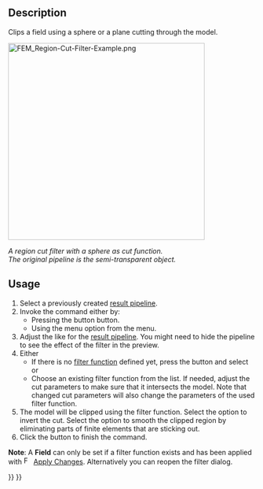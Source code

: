 <languages/>
<translate>

<!--T:4-->
{{Docnav
|[[FEM_PostFilterCutFunction|Function cut filter]]
|[[FEM_PostFilterContours|Contours filter]]
|[[FEM_Workbench|FEM]]
|IconL=FEM_PostFilterCutFunction.svg
|IconR=FEM_PostFilterContours.svg
|IconC=Workbench_FEM.svg
}}

<!--T:1-->
{{GuiCommand
|Name=FEM PostFilterClipRegion
|MenuLocation=Results → Region clip filter
|Workbenches=[[FEM_Workbench|FEM]]
|SeeAlso=[[FEM_PostPipelineFromResult|FEM Result pipeline]], [[FEM_PostCreateFunctions|FEM Filter functions]], [[FEM_tutorial|FEM tutorial]]
}}

==Description== <!--T:8-->

<!--T:2-->
Clips a field using a sphere or a plane cutting through the model.

</translate>
[[File:FEM_Region-Cut-Filter-Example.png|400px]]
<translate>

<!--T:10-->
''A region cut filter with a sphere as cut function.</br>The original pipeline is the semi-transparent object.''

==Usage== <!--T:9-->

<!--T:3-->
# Select a previously created [[FEM_PostPipelineFromResult|result pipeline]].
# Invoke the command either by:
#* Pressing the button {{Button|[[Image:FEM_PostFilterClipRegion.svg|16px]] '''Region clip filter'''}} button.
#* Using the menu {{MenuCommand|Results → [[Image:FEM_PostFilterClipRegion.svg|16px]] Region clip filter}} option from the menu.
# Adjust the {{MenuCommand|Result display options}} like for the [[FEM_PostPipelineFromResult|result pipeline]]. You might need to hide the pipeline to see the effect of the filter in the preview.
# Either
#* If there is no [[FEM_PostCreateFunctions|filter function]] defined yet, press the {{Button|[[Image:List-add.svg|16px]] Create}} button and select {{MenuCommand|[[Image:FEM_PostCreateFunctionPlane.svg|16px]] Plane}} or {{MenuCommand|[[Image:FEM_PostCreateFunctionSphere.svg|16px]] Sphere}}
#* Choose an existing filter function from the list. If needed, adjust the cut parameters to make sure that it intersects the model. Note that changed cut parameters will also change the parameters of the used filter function.
# The model will be clipped using the filter function. Select the {{MenuCommand|Inside Out}} option to invert the cut. Select the {{MenuCommand|Cut Cells}} option to smooth the clipped region by eliminating parts of finite elements that are sticking out.
# Click the {{Button|OK}} button to finish the command.

<!--T:11-->
'''Note''': A '''Field''' can only be set if a filter function exists and has been applied with  [[Image:FEM_PostApplyChanges.svg|16px]] [[FEM_PostApplyChanges|Apply Changes]]. Alternatively you can reopen the filter dialog.


<!--T:5-->
{{Docnav
|[[FEM_PostFilterCutFunction|Function cut filter]]
|[[FEM_PostFilterContours|Contours filter]]
|[[FEM_Workbench|FEM]]
|IconL=FEM_PostFilterCutFunction.svg
|IconR=FEM_PostFilterContours.svg
|IconC=Workbench_FEM.svg
}}

</translate>
{{FEM Tools navi{{#translation:}}}}
{{Userdocnavi{{#translation:}}}}